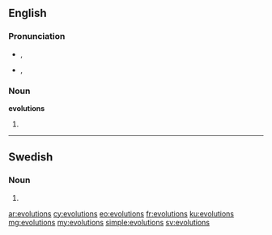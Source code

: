 ==English==

===Pronunciation===
* {{a|UK}} {{IPA|/ˌiːvəˈluːʃənz/}}, {{X-SAMPA|/%i:v@"lu:S@nz/}}
* {{a|US}} {{IPA|/ˌɛvəˈluʃənz/}}, {{X-SAMPA|/%Ev@"luS@nz/}}

===Noun===
'''evolutions'''

# {{plural of|[[evolution]]}}

----

==Swedish==

===Noun===
{{head|sv|noun form}}

# {{sv-noun-form-indef-gen|evolution}}

[[ar:evolutions]]
[[cy:evolutions]]
[[eo:evolutions]]
[[fr:evolutions]]
[[ku:evolutions]]
[[mg:evolutions]]
[[my:evolutions]]
[[simple:evolutions]]
[[sv:evolutions]]